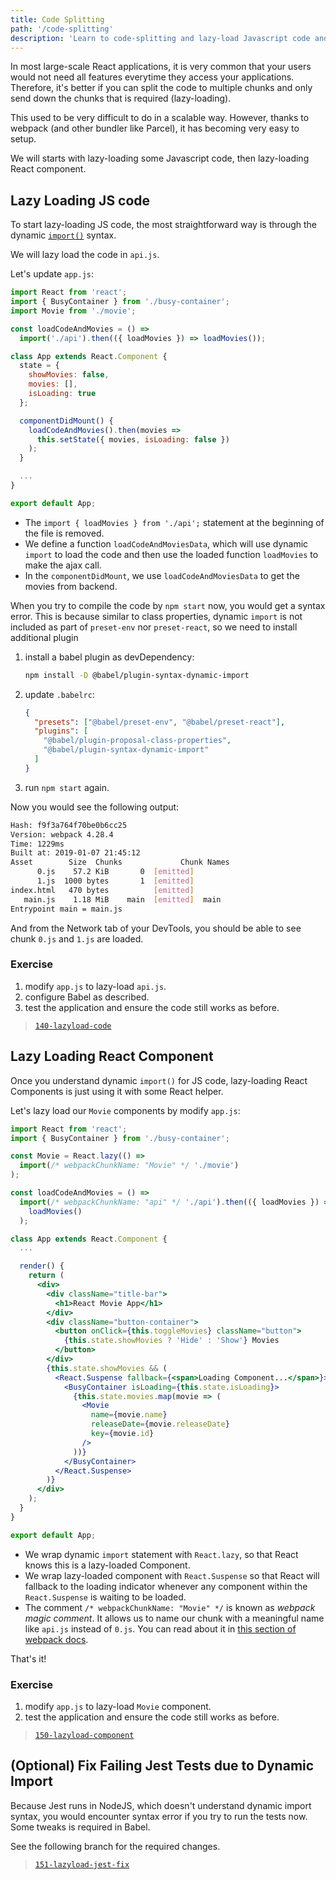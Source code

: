 ```yaml
---
title: Code Splitting
path: '/code-splitting'
description: 'Learn to code-splitting and lazy-load Javascript code and React component.'
---
```


In most large-scale React applications, it is very common that your users would not need all features everytime they access your applications. Therefore, it's better if you can split the code to multiple chunks and only send down the chunks that is required (lazy-loading).

This used to be very difficult to do in a scalable way. However, thanks to webpack (and other bundler like Parcel), it has becoming very easy to setup.

We will starts with lazy-loading some Javascript code, then lazy-loading React component.

## Lazy Loading JS code

To start lazy-loading JS code, the most straightforward way is through the dynamic [`import()`][dynamic-import] syntax.

We will lazy load the code in `api.js`.

Let's update `app.js`:

```jsx
import React from 'react';
import { BusyContainer } from './busy-container';
import Movie from './movie';

const loadCodeAndMovies = () =>
  import('./api').then(({ loadMovies }) => loadMovies());

class App extends React.Component {
  state = {
    showMovies: false,
    movies: [],
    isLoading: true
  };

  componentDidMount() {
    loadCodeAndMovies().then(movies =>
      this.setState({ movies, isLoading: false })
    );
  }

  ...
}

export default App;
```

- The `import { loadMovies } from './api';` statement at the beginning of the file is removed.
- We define a function `loadCodeAndMoviesData`, which will use dynamic `import` to load the code and then use the loaded function `loadMovies` to make the ajax call.
- In the `componentDidMount`, we use `loadCodeAndMoviesData` to get the movies from backend.

When you try to compile the code by `npm start` now, you would get a syntax error. This is because similar to class properties, dynamic `import` is not included as part of `preset-env` nor `preset-react`, so we need to install additional plugin

1. install a babel plugin as devDependency:

   ```bash
   npm install -D @babel/plugin-syntax-dynamic-import
   ```

1. update `.babelrc`:
   ```json
   {
     "presets": ["@babel/preset-env", "@babel/preset-react"],
     "plugins": [
       "@babel/plugin-proposal-class-properties",
       "@babel/plugin-syntax-dynamic-import"
     ]
   }
   ```
1. run `npm start` again.

Now you would see the following output:

```bash
Hash: f9f3a764f70be0b6cc25
Version: webpack 4.28.4
Time: 1229ms
Built at: 2019-01-07 21:45:12
Asset        Size  Chunks             Chunk Names
      0.js    57.2 KiB       0  [emitted]
      1.js  1000 bytes       1  [emitted]
index.html   470 bytes          [emitted]
   main.js    1.18 MiB    main  [emitted]  main
Entrypoint main = main.js
```

And from the Network tab of your DevTools, you should be able to see chunk `0.js` and `1.js` are loaded.

<section class="exercise">

### Exercise

1. modify `app.js` to lazy-load `api.js`.
1. configure Babel as described.
1. test the application and ensure the code still works as before.

> [`140-lazyload-code`](https://github.com/malcolm-kee/react-movie-app/tree/140-lazyload-code)

</section>

## Lazy Loading React Component

Once you understand dynamic `import()` for JS code, lazy-loading React Components is just using it with some React helper.

Let's lazy load our `Movie` components by modify `app.js`:

```jsx
import React from 'react';
import { BusyContainer } from './busy-container';

const Movie = React.lazy(() =>
  import(/* webpackChunkName: "Movie" */ './movie')
);

const loadCodeAndMovies = () =>
  import(/* webpackChunkName: "api" */ './api').then(({ loadMovies }) =>
    loadMovies()
  );

class App extends React.Component {
  ...

  render() {
    return (
      <div>
        <div className="title-bar">
          <h1>React Movie App</h1>
        </div>
        <div className="button-container">
          <button onClick={this.toggleMovies} className="button">
            {this.state.showMovies ? 'Hide' : 'Show'} Movies
          </button>
        </div>
        {this.state.showMovies && (
          <React.Suspense fallback={<span>Loading Component...</span>}>
            <BusyContainer isLoading={this.state.isLoading}>
              {this.state.movies.map(movie => (
                <Movie
                  name={movie.name}
                  releaseDate={movie.releaseDate}
                  key={movie.id}
                />
              ))}
            </BusyContainer>
          </React.Suspense>
        )}
      </div>
    );
  }
}

export default App;
```

- We wrap dynamic `import` statement with `React.lazy`, so that React knows this is a lazy-loaded Component.
- We wrap lazy-loaded component with `React.Suspense` so that React will fallback to the loading indicator whenever any component within the `React.Suspense` is waiting to be loaded.
- The comment `/* webpackChunkName: "Movie" */` is known as _webpack magic comment_. It allows us to name our chunk with a meaningful name like `api.js` instead of `0.js`. You can read about it in [this section of webpack docs][webpack-dynamic-imports].

That's it!

<section class="exercise">

### Exercise

1. modify `app.js` to lazy-load `Movie` component.
1. test the application and ensure the code still works as before.

> [`150-lazyload-component`](https://github.com/malcolm-kee/react-movie-app/tree/150-lazyload-component)

</section>

## (Optional) Fix Failing Jest Tests due to Dynamic Import

Because Jest runs in NodeJS, which doesn't understand dynamic import syntax, you would encounter syntax error if you try to run the tests now. Some tweaks is required in Babel.

See the following branch for the required changes.

> [`151-lazyload-jest-fix`](https://github.com/malcolm-kee/react-movie-app/tree/151-lazyload-jest-fix)

[dynamic-import]: https://developers.google.com/web/updates/2017/11/dynamic-import
[webpack-dynamic-imports]: https://webpack.js.org/guides/code-splitting/#dynamic-imports
